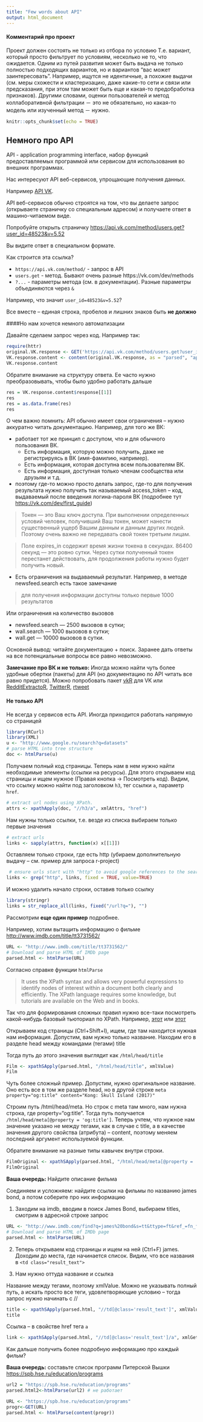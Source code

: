 ```yaml
---
title: "Few words about API"
output: html_document
---
```


#### Комментарий про проект

Проект должен состоять не только из отбора по условию Т.е. вариант, который просто фильтрует по условиям, несколько не то, что ожидается. Одним из путей развития может быть выдача не только полностью подходящих вариантов, но и вариантов “вас может заинтересовать”. Например, ищутся не идентичные, а похожие выдачи (см. меры схожести и кластеризацию, даже какие-то сети и связи или предсказания, при этом там может быть еще и какая-то предобработка признаков). Другими словами, оценки пользователей и метод коллаборативной фильтрации － это не обязательно, но какая-то модель или изученный метод － нужно.

```r
knitr::opts_chunk$set(echo = TRUE)
```

## Немного про API

API - application programming interface, набор функций предоставляемых программой или сервисом для использования во внешних программах.

Нас интересуют API веб-сервисов, упрощающие получения данных.

Например [API VK](https://vk.com/dev/first_guide).

API веб-сервисов обычно строятся на том, что вы делаете запрос (открываете страничку со специальным адресом) и получаете ответ в машино-читаемом виде.

Попробуйте открыть страничку [https://api.vk.com/method/users.get?user_id=48523&v=5.52](https://api.vk.com/method/users.get?user_id=48523&v=5.52)

Вы видите ответ в специальном формате.

Как строится эта ссылка?

* `https://api.vk.com/method/` - запрос в API
* `users.get` - метод. Бывают очень разные https://vk.com/dev/methods
* `?...` - параметры метода (см. в документации). Разные параметры объединяются через `&`

Например, что значит `user_id=48523&v=5.52`?

Все вместе -- единая строка, пробелов и лишних знаков быть **не должно**

####Но нам хочется немного автоматизации

Давайте сделаем запрос через код. Например так:

```r
require(httr)
original.VK.response <- GET('https://api.vk.com/method/users.get?user_id=48523&v=5.52')
VK.response.content <- content(original.VK.response, as = "parsed", "application/json") 
VK.response.content
```

Обратите внимание на структуру ответа. Ее часто нужно преобразовывать, чтобы было удобно работать дальше
```r
res = VK.response.content$response[[1]]
res
res = as.data.frame(res)
res
```

О чем важно помнить: API обычно имеет свои ограничения -- нужно аккуратно читать документацию. Например, для того же ВК:

* работает тот же принцип с доступом, что и для обычного пользования ВК. 
     * Есть информация, которую можно получить, даже не регистрируясь в ВК (имя-фамилию, например). 
     * Есть информация, которая доступна всем пользователям ВК. 
     * Есть информация, доступная только членам сообщества или друзьям и т.д.
* поэтому где-то можно просто делать запрос, где-то для получения результата нужно получить так называемый access_token -- код, выдаваемый после введения логина-пароля ВК (подробнее тут <https://vk.com/dev/first_guide>)

> Токен — это Ваш ключ доступа. При выполнении определенных условий человек, получивший Ваш токен, может нанести существенный ущерб Вашим данным и данным других людей. Поэтому очень важно не передавать свой токен третьим лицам. 

> Поле expires_in содержит время жизни токена в секундах. 86400 секунд — это ровно сутки. Через сутки полученный токен перестанет действовать, для продолжения работы нужно будет получить новый. 

* Есть ограничения на выдаваемый результат. Например, в методе newsfeed.search есть такое замечание 

> для получения информации доступны только первые 1000 результатов

Или ограничения на количество вызовов

* newsfeed.search — 2500 вызовов в сутки; 
* wall.search — 1000 вызовов в сутки; 
* wall.get — 10000 вызовов в сутки.

Основной вывод: читайте документацию + поиск. Заранее дать ответы на все потенциальные вопросы все равно невозможно.

**Замечание про ВК и не только:** Иногда можно найти чуть более удобные обертки (пакеты) для API (но документацию по API читать все равно придется).
Можно попробовать пакет [vkR](https://github.com/Dementiy/vkR) для VK или [RedditExtractoR](https://cran.r-project.org/web/packages/RedditExtractoR/RedditExtractoR.pdf),
[TwitterR](https://medium.com/@GalarnykMichael/accessing-data-from-twitter-api-using-r-part1-b387a1c7d3e), [rtweet](https://cran.r-project.org/web/packages/rtweet/vignettes/intro.html)

#### Не только API

Не всегда у сервисов есть API. Иногда приходится работать напрямую со страницей

```r
library(RCurl)
library(XML)
u <- "http://www.google.ru/search?q=datasets"
# parse HTML into tree structure
doc <- htmlParse(u)
```

Получаем полный код страницы. Теперь нам в нем нужно найти необходимые элементы (ссылки на ресурсы). Для этого открываем код страницы и ищем нужное (Правая кнопка -> Посмотреть код). Видим, что ссылку можно найти под заголовком `h3`, тег ссылки `a`, параметр `href`.

```r
# extract url nodes using XPath. 
attrs <- xpathApply(doc, "//h3/a", xmlAttrs, "href")
```

Нам нужны только ссылки, т.е. везде из списка выбираем только первые значения

```r
# extract urls
links <- sapply(attrs, function(x) x[[1]])
```

Оставляем только строки, где есть http (убираем дополнительную выдачу -- см. пример для запроса r-project)
```r
 # ensure urls start with "http" to avoid google references to the search page
links <- grep("http", links, fixed = TRUE, value=TRUE)
```

И можно удалить начало строки, оставив только ссылку

```r
library(stringr)
links = str_replace_all(links, fixed("/url?q="), "")
```

Рассмотрим **еще один пример** подробнее.

Например, хотим вытащить информацию о фильме <http://www.imdb.com/title/tt3731562/>

```r
URL <- "http://www.imdb.com/title/tt3731562/"
# Download and parse HTML of IMDb page
parsed.html <- htmlParse(URL)
```

Согласно справке функции `htmlParse`

> It uses the XPath syntax and allows very powerful expressions to identify nodes of interest within a document both clearly and efficiently. The XPath language requires some knowledge, but tutorials are available on the Web and in books.

Так что для формирования сложных правил нужно все-таки посмотреть какой-нибудь базовый тьюториал по XPath. Например, [этот](http://zvon.org/xxl/XPathTutorial/Output_rus/examples.html) или [этот](http://easywebscripts.net/useful/xpath.php)

Открываем код страницы (Ctrl+Shift+I), ищем, где там находится нужная нам информация. Допустим, вам нужно только название. Находим его в разделе head между командами (тегами) title

Тогда путь до этого значения выглядит как `/html/head/title`

```r
Film <- xpathSApply(parsed.html, "/html/head/title", xmlValue)
Film
```

Чуть более сложный пример. Допустим, нужно оригинальное название. Оно есть все в том же разделе head, но в другой строке `meta property="og:title" content="Kong: Skull Island (2017)"`

Строим путь /html/head/meta. Но строк с meta там много, нам нужна строка, где property="og:title". Тогда путь получается `/html/head/meta[@property = 'og:title']`. Теперь учтем, что нужное нам значение указано не между тегами, как в случае с title, а в качестве значения другого свойства (атрибута) -- content, поэтому меняем последний аргумент используемой функции. 

Обратите внимание на разные типы кавычек внутри строки.

```r
FilmOriginal <- xpathSApply(parsed.html, "/html/head/meta[@property = 'og:title']", xmlGetAttr, "content")
FilmOriginal
```

**Ваша очередь:** Найдите описание фильма

Соединяем и усложняем: найдите ссылки на фильмы по названию james bond, а потом соберите про них информацию

1) Заходим на imdb, вводим в поиск James Bond, выбираем titles, смотрим в адресной строке запрос

```r
URL <- "http://www.imdb.com/find?q=james%20bond&s=tt&ttype=ft&ref_=fn_ft"
# Download and parse HTML of IMDb page
parsed.html <- htmlParse(URL)
```

2) Теперь открываем код страницы и ищем на ней (Ctrl+F) james. Доходим до места, где начинается список. Видим, что все названия в `<td class="result_text">` 

3) Нам нужно оттуда название и ссылка

Название между тегами, поэтому xmlValue. Можно не указывать полный путь, а искать просто все теги, удовлетворяющие условию -- тогда запрос нужно начинать с //

```r
title <- xpathSApply(parsed.html, "//td[@class='result_text']", xmlValue)
title
```

Ссылка -- в свойстве href тега `a`

```r
link <- xpathSApply(parsed.html, "//td[@class='result_text']/a", xmlGetAttr, "href")
```

Как дальше получить более подробную информацию про каждый фильм?

**Ваша очередь:** составьте список программ Питерской Вышки <https://spb.hse.ru/education/programs>




```r
url2 = "https://spb.hse.ru/education/programs"
parsed.html2<-htmlParse(url2) # не работает

URL <- "https://spb.hse.ru/education/programs"
progr<-GET(URL)
parsed.html <- htmlParse(content(progr))

```

